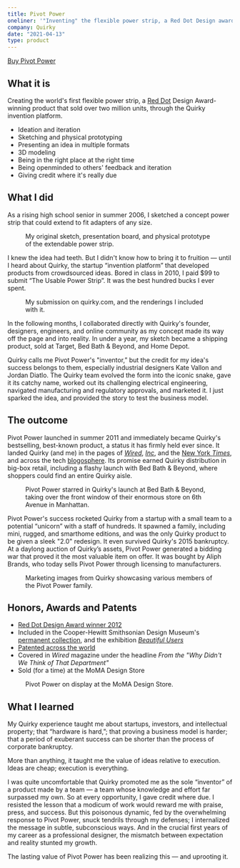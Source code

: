 ```yaml
---
title: Pivot Power
oneliner: '"Inventing" the flexible power strip, a Red Dot Design award-winner that sold millions of units, with Quirky'
company: Quirky
date: "2021-04-13"
type: product
---
```


[Buy Pivot Power](https://smile.amazon.com/dp/B073RB8GFT/)

## What it is
<p className="bigText">Creating the world's first flexible power strip, a <a href="https://www.red-dot.org/project/pivot-power-29708">Red Dot</a> Design Award-winning product that sold over two million units, through the Quirky invention platform.</p>

<TagList className='compact'>

  - Ideation and iteration
  - Sketching and physical prototyping
  - Presenting an idea in multiple formats 
  - 3D modeling
  - Being in the right place at the right time
  - Being openminded to others' feedback and iteration
  - Giving credit where it's really due

</TagList>

## What I did
As a rising high school senior in summer 2006, I sketched a concept power strip that could extend to fit adapters of any size. 

<figure>
  <JzImage filename='power-strip-sketch' alt="My original sketch of the extendable power strip." />
  <div className="two-up">
    <JzImage filename='power-strip-board' alt="My presentation board for the extendable power strip." />
    <JzImage filename='power-strip-model' alt="My very poorly made physical model of the power strip." />
  </div>
  <figcaption>My original sketch, presentation board, and physical prototype of the extendable power strip.</figcaption>
</figure>

I knew the idea had teeth. But I didn't know how to bring it to fruition — until I heard about Quirky, the startup “invention platform” that developed products from crowdsourced ideas. Bored in class in 2010, I paid $99 to submit “The Usable Power Strip”. It was the best hundred bucks I ever spent.

<figure>
  <JzImage filename='submission' alt="A screenshot of my submission on quirky.com." />
</figure>

<figure>
  <WidthBleeder style={{marginBottom:0}}>
    <ScrollableCarouselProvider
    naturalSlideWidth={700}
    naturalSlideHeight={560}
    totalSlides={4}
    visibleSlides={1}
    step={1}
    isIntrinsicHeight={true}
    >
    <Slider classNameTray="center">
      <Slide index={0}>
        <JzImage filename='Power_Strip_Hero' alt="" />
      </Slide>
      <Slide index={1}>
        <JzImage filename='Power_Strip_Face' alt="" />
      </Slide>
      <Slide index={2}>
        <JzImage filename='Power_Strip_Plug' alt="" />
      </Slide>
      <Slide index={3}>
        <JzImage filename='Power_Strip_Modular' alt="" className="shadow" />
      </Slide>
    </Slider>
    <DotGroup showAsSelectedForCurrentSlideOnly={true}/>
  </ScrollableCarouselProvider>
</WidthBleeder>
<figcaption>My submission on quirky.com, and the renderings I included with it.</figcaption>
</figure>

In the following months, I collaborated directly with Quirky's founder, designers, engineers, and online community as my concept made its way off the page and into reality. In under a year, my sketch became a shipping product, sold at Target, Bed Bath & Beyond, and Home Depot. 

Quirky calls me Pivot Power's "inventor,” but the credit for my idea's success belongs to them, especially industrial designers Kate Vallon and Jordan Diatlo. The Quirky team evolved the form into the iconic snake, gave it its catchy name, worked out its challenging electrical engineering, navigated manufacturing and regulatory approvals, and marketed it. I just sparked the idea, and provided the story to test the business model.

## The outcome
Pivot Power launched in summer 2011 and immediately became Quirky's bestselling, best-known product, a status it has firmly held ever since. It landed Quirky (and me) in the pages of [_Wired_](https://www.wired.com/2010/06/quirky-jointed-power-strip-is-a-creative-outlet/), [_Inc_](http://www.inc.com/magazine/201310/josh-dean/is-quirky-the-worlds-most-creative-manufacturer.html), and the [New York _Times_](https://www.nytimes.com/2015/02/15/technology/quirky-tests-the-crowd-based-creative-process.html), and across the tech [blogosphere](https://www.engadget.com/2010-06-29-community-developed-pivot-power-strip-now-available-to-order.html). Its promise earned Quirky distribution in big-box retail, including a flashy launch with Bed Bath & Beyond, where shoppers could find an entire Quirky aisle. 

<figure>
  <JzImage filename='bbb-window0' alt="Pivot Power's launch display in the window of the flagship Bed Bath & Beyond on 6th Avenue in Manhattan." />
  <JzImage filename='bbb-window3' alt="A better look at the window display." />
  <JzImage filename='bbb-aisle' alt="The Quirky aisle inside Bed Bath and Beyond, stacked to the ceiling with Pivot Powers." />
  <figcaption>Pivot Power starred in Quirky's launch at Bed Bath & Beyond, taking over the front window of their enormous store on 6th Avenue in Manhattan.</figcaption>
</figure>

Pivot Power's success rocketed Quirky from a startup with a small team to a potential “unicorn” with a staff of hundreds. It spawned a family, including mini, rugged, and smarthome editions, and was the only Quirky product to be given a sleek "2.0" redesign. It even survived Quirky's 2015 bankruptcy. At a daylong auction of Quirky’s assets, Pivot Power generated a bidding war that proved it the most valuable item on offer. It was bought by Aliph Brands, who today sells Pivot Power through licensing to manufacturers.

<figure>
  <WidthBleeder style={{marginBottom:0}}>
    <ScrollableCarouselProvider
    naturalSlideWidth={900}
    naturalSlideHeight={600}
    totalSlides={5}
    visibleSlides={1}
    step={1}
    isIntrinsicHeight={true}
    >
    <Slider classNameTray="center">
      <Slide index={0}>
        <JzImage filename='pp-colors' alt="" />
      </Slide>
      <Slide index={1}>
        <JzImage filename='pp-junior' alt="" />
      </Slide>
      <Slide index={2}>
        <JzImage filename='pp-2' alt="" />
      </Slide>
      <Slide index={3}>
        <JzImage filename='pp-smart' alt="" />
      </Slide>
      <Slide index={4}>
        <JzImage filename='pp-extensions' alt="" />
      </Slide>
    </Slider>
    <DotGroup showAsSelectedForCurrentSlideOnly={true}/>
  </ScrollableCarouselProvider>
</WidthBleeder>
<figcaption>Marketing images from Quirky showcasing various members of the Pivot Power family.</figcaption>
</figure>

## Honors, Awards and Patents
- [Red Dot Design Award winner 2012](https://www.red-dot.org/project/pivot-power-29708)
- Included in the Cooper-Hewitt Smithsonian Design Museum's [permanent collection](https://collection.cooperhewitt.org/objects/68250889/), and the exhibition [_Beautiful Users_](https://collection.cooperhewitt.org/exhibitions/51669015/)
- [Patented across the world](https://patents.google.com/patent/US9755388B2/en?inventor=jacob+zien&oq=jacob+zien)
- Covered in _Wired_ magazine under the headline _From the "Why Didn't We Think of That Department"_
- Sold (for a time) at the MoMA Design Store

<figure>
  <JzImage filename='moma' alt="" />
  <figcaption>Pivot Power on display at the MoMA Design Store.</figcaption>
</figure>


## What I learned
My Quirky experience taught me about startups, investors, and intellectual property; that “hardware is hard,”; that proving a business model is harder; that a period of exuberant success can be shorter than the process of corporate bankruptcy. 

More than anything, it taught me the value of ideas relative to execution. Ideas are cheap; execution is everything. 

I was quite uncomfortable that Quirky promoted me as the sole “inventor” of a product made by a team — a team whose knowledge and effort far surpassed my own. So at every opportunity, I gave credit where due. I resisted the lesson that a modicum of work would reward me with praise, press, and success. But this poisonous dynamic, fed by the overwhelming response to Pivot Power, snuck tendrils through my defenses; I internalized the message in subtle, subconscious ways. And in the crucial first years of my career as a professional designer, the mismatch between expectation and reality stunted my growth.

The lasting value of Pivot Power has been realizing this — and uprooting it.